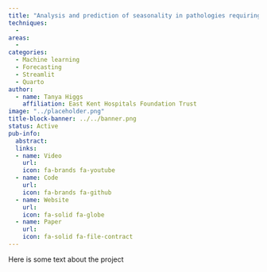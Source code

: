 ```yaml
---
title: "Analysis and prediction of seasonality in pathologies requiring ITU admission"
techniques:
  -
areas:
  -
categories:
  - Machine learning
  - Forecasting
  - Streamlit
  - Quarto
author:
  - name: Tanya Higgs
    affiliation: East Kent Hospitals Foundation Trust
image: "../placeholder.png"
title-block-banner: ../../banner.png
status: Active
pub-info:
  abstract:
  links:
  - name: Video
    url:
    icon: fa-brands fa-youtube
  - name: Code
    url:
    icon: fa-brands fa-github
  - name: Website
    url:
    icon: fa-solid fa-globe
  - name: Paper
    url:
    icon: fa-solid fa-file-contract
---
```


Here is some text about the project
